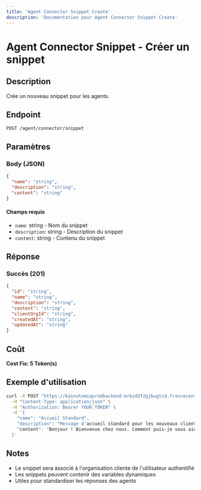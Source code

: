 ```yaml
---
title: 'Agent Connector Snippet Create'
description: 'Documentation pour Agent Connector Snippet Create'
---
```


# Agent Connector Snippet - Créer un snippet

## Description
Crée un nouveau snippet pour les agents.

## Endpoint
```
POST /agent/connector/snippet
```

## Paramètres

### Body (JSON)
```json
{
  "name": "string",
  "description": "string",
  "content": "string"
}
```

#### Champs requis
- `name`: string - Nom du snippet
- `description`: string - Description du snippet
- `content`: string - Contenu du snippet

## Réponse

### Succès (201)
```json
{
  "id": "string",
  "name": "string",
  "description": "string",
  "content": "string",
  "clientOrgId": "string",
  "createdAt": "string",
  "updatedAt": "string"
}
```

## Coût
**Cost Fix: 5 Token(s)**

## Exemple d'utilisation

```bash
curl -X POST "https://kainotomiaprodbackend-brbzd3f2gjbugtcd.francecentral-01.azurewebsites.net/agent/connector/snippet" \
  -H "Content-Type: application/json" \
  -H "Authorization: Bearer YOUR_TOKEN" \
  -d '{
    "name": "Accueil Standard",
    "description": "Message d'accueil standard pour les nouveaux clients",
    "content": "Bonjour ! Bienvenue chez nous. Comment puis-je vous aider aujourd'hui ?"
  }'
```

## Notes
- Le snippet sera associé à l'organisation cliente de l'utilisateur authentifié
- Les snippets peuvent contenir des variables dynamiques
- Utiles pour standardiser les réponses des agents 
